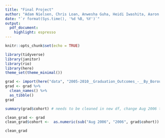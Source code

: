 ```yaml
---
title: "Final Project"
author: "Adam Nielsen, Chris Loan, Anwesha Guha, Heidi Iwashita, Aaron Rothbart"
date: "`r format(Sys.time(), '%d %B, %Y')`"
output: 
  pdf_document:
    highlight: espresso
---
```


```r
knitr::opts_chunk$set(echo = TRUE)
```

```r
library(tidyverse)
library(janitor)
library(rio)
library(here)
theme_set(theme_minimal())
```

```r
grad <- import(here("data", "2005-2010__Graduation_Outcomes_-__By_Borough.csv"))
grad <- grad %>% 
  clean_names() %>% 
  as_tibble()
grad
```

```r

summary(grad$cohort) # needs to be cleaned in new df, change Aug 2006 to 2006

clean_grad <- grad
clean_grad$cohort <-  as.numeric(sub("Aug 2006", "2006", grad$cohort))

clean_grad
```

